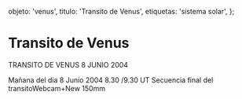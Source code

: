 
  objeto: 'venus',
  titulo: 'Transito de Venus',
  etiquetas: 'sistema solar',
};

# Transito de Venus

<Imagen
  src="registro/venus_20040608_5_transito-venus-camara-reflex.jpg"
  fecha="20040608"
/>

TRANSITO DE VENUS 8 JUNIO 2004

<Imagen
  src="registro/venus_20040608_4_ccdcap0007-copia.gif"
  fecha="20040608"
/>

<Imagen
  src="registro/venus_20040608_3_ccdcap0017.jpg"
  fecha="20040608"
/>

<Imagen
  src="registro/venus_20040608_2_ccdcap0034.jpg"
  fecha="20040608"
/>

<Imagen
  src="registro/venus_20040608_1_ccdcap0050.jpg"
  fecha="20040608"
/>

Mañana del dia 8 Junio 2004 8.30 /9.30 UT Secuencia final del transitoWebcam+New 150mm
